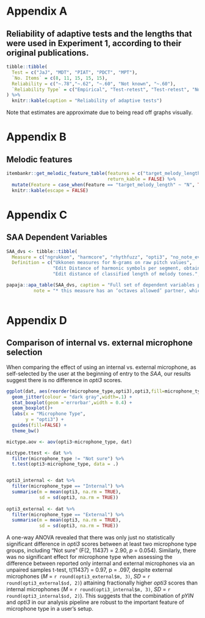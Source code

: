 


# Appendix A

## Reliability of adaptive tests and the lengths that were used in Experiment 1, according to their original publications.

```r

tibble::tibble(
  Test = c("JaJ", "MDT", "PIAT", "PDCT", "MPT"),
  `No. Items` = c(8, 11, 15, 15, 15),
  Reliability = c("~.78","~.62", "~.60", "Not known", "~.60"),
  `Reliability Type` = c("Empirical", "Test-retest", "Test-retest", "Not known", "Test-retest")
) %>% 
  knitr::kable(caption = "Reliability of adaptive tests")

```

Note that estimates are approximate due to being read off graphs visually.

# Appendix B

## Melodic features


```r

itembankr::get_melodic_feature_table(features = c("target_melody_length", "i.entropy", 'step.cont.loc.var', 'd.entropy', 'log_freq'),
                                     return_kable = FALSE) %>% 
  mutate(Feature = case_when(Feature == "target_melody_length" ~ "N", TRUE ~ Feature)) %>% 
  knitr::kable(escape = FALSE)

```

\newpage

# Appendix C

## SAA Dependent Variables

```r

SAA_dvs <- tibble::tibble(
  Measure = c("ngrukkon", "harmcore", "rhythfuzz", "opti3", "no_note_events", "no_correct*", "no_errors", "proportion_of_correct_note_events*", "proportion_of_correct_note_events_controlled_by_stimuli_length_log_normal*", "proportion_of_stimuli_notes_found*"),
  Definition = c("Ukkonen measures for N-grams on raw pitch values",
                 "Edit Distance of harmonic symbols per segment, obtained via Krumhansl’s tonality vectors.",
                 "Edit distance of classified length of melody tones.", "3.027 * ngrukkon + 2.502 * rhythfuzz + 1.439 * harmcore", "The number of notes the participant produced in the trial.", "The number of correct notes the participant sang.", "The number of errors participants sang.", "The proportion of note events which were correct.", "As above, but scaled to [0,1] using the log normal function", "The proportion of notes contained in the stimuli that were produced in the trial."))

papaja::apa_table(SAA_dvs, caption = "Full set of dependent variables produced by the SAA.", 
          note = "* this measure has an ‘octaves allowed’ partner, which compares pitch classes rather than MIDI pitches. Hence, it does not matter what octave something is sung in. Variable names use snake case, corresponding to their naming inside the SAA software.")



```





# Appendix D

## Comparison of internal vs. external microphone selection

When comparing the effect of using an internal vs. external microphone, as self-selected by the user at the beginning of entry to the *SAA*, our results suggest there is no difference in *opti3* scores.

```r

ggplot(dat, aes(reorder(microphone_type,opti3),opti3,fill=microphone_type)) +
  geom_jitter(colour = "dark gray",width=.1) +
  stat_boxplot(geom ='errorbar',width = 0.4) +
  geom_boxplot()+
  labs(x = "Microphone Type",
       y = "opti3") +
  guides(fill=FALSE) +
  theme_bw()

```



```r

mictype.aov <- aov(opti3~microphone_type, dat)

mictype.ttest <- dat %>% 
  filter(microphone_type != "Not sure") %>% 
  t.test(opti3~microphone_type, data = .)


opti3_internal <- dat %>% 
  filter(microphone_type == "Internal") %>% 
  summarise(m = mean(opti3, na.rm = TRUE),
            sd = sd(opti3, na.rm = TRUE))
  
opti3_external <- dat %>% 
  filter(microphone_type == "External") %>% 
  summarise(m = mean(opti3, na.rm = TRUE),
            sd = sd(opti3, na.rm = TRUE))


```

A one-way ANOVA revealed that there was only just no statistically significant difference in *opti3* scores between at least two microphone type groups, including "Not sure" (F(2, 11437) = 2.90, *p* = 0.054). Similarly, there was no significant effect for microphone type when assessing the difference between reported only internal and external microphones via an unpaired samples t-test, t(11437) = 0.97, p = .097, despite external microphones (*M* = `r round(opti3_external$m, 3)`, *SD* = `r round(opti3_external$sd, 2)`) attaining fractionally higher *opti3* scores than internal microphones (*M* = `r round(opti3_internal$m, 3)`, *SD* = `r round(opti3_internal$sd, 2)`). This suggests that the combination of *pYIN* and *opti3* in our analysis pipeline are robust to the important feature of microphone type in a user's setup.


 

